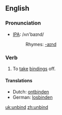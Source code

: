 ==English==
=== Pronunciation ===
*[[w:IPA|IPA]]: /ʌn'baɪnd/
*:Rhymes: [[Rhymes:English:-aɪnd|-aɪnd]]

=== Verb ===
{{irregverb|'''to unbind'''|'''[[unbinds]]'''|'''[[unbound]]'''|'''[[unbound]]'''|'''[[unbinding]]'''}}

# To [[take off|take]] [[binding]]s off.

==== Translations ====
*Dutch: [[ontbinden]]
*German: [[losbinden]]

[[uk:unbind]]
[[zh:unbind]]